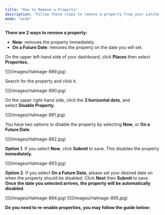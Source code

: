 ```yaml
---
title: "How to Remove a Property"
description: "Follow these steps to remove a property from your Latchel account when it's no longer under your management."
mode: "wide"
---
```


**There are 2 ways to remove a property:**

- **Now**: removes the property immediately.
- **On a Future Date**: removes the property on the date you will set.

On the upper left-hand side of your dashboard, click **Places** then select **Properties.**

<Frame>
  ![](/images/rtaImage-889.jpg)
</Frame>

Search for the property and click it.

<Frame>
  ![](/images/rtaImage-890.jpg)
</Frame>

On the upper right-hand side, click the **3 horizontal dots**, and select **Disable Property.**

<Frame>
  ![](/images/rtaImage-891.jpg)
</Frame>

You have two options to disable the property by selecting **Now**, or **On a Future Date**.

<Frame>
  ![](/images/rtaImage-892.jpg)
</Frame>

**Option 1**. If you select **Now**, click **Submit** to save. This disables the property **immediately.**

<Frame>
  ![](/images/rtaImage-893.jpg)
</Frame>

**Option 2**. If you select **On a Future Date,** please set your desired date on when the property should be disabled. Click **Next** then **Submit** to save. **Once the date you selected arrives, the property will be automatically disabled**.

<Frame>
  ![](/images/rtaImage-894.jpg)
</Frame>

<Frame>
  ![](/images/rtaImage-895.jpg)
</Frame>

**Do you need to re-enable properties, you may follow the guide below:**

<Card title="How to Re-Enable a Property" icon="house-circle-check" iconType="duotone" horizontal href="/s/topic/0TO5e000000h9wqGAA/How-to-Re-Enable-a-property">
  
</Card>